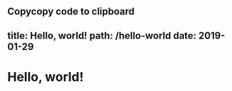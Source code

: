 Copycopy code to clipboard
---
title: Hello, world!
path: /hello-world
date: 2019-01-29
---
# Hello, world!